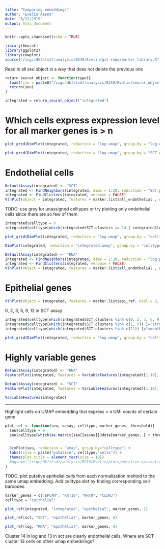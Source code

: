 ```yaml
---
title: "Comparing embeddings"
author: "Evelin Aasna"
date: "8/12/2019"
output: html_document
---
```


```r
knitr::opts_chunk$set(echo = TRUE)
```

```r
library(Seurat)
library(ggplot2)
library(cowplot)
source("/icgc/dkfzlsdf/analysis/B210/Evelin/git-repo/marker_library.R")
```


Read in all seu object in a way that does not delete the previous one
```r
return_seurat_object <- function(type){
  load(file = paste0("/icgc/dkfzlsdf/analysis/B210/Evelin/seurat_object/",type,"_seu.RData"))
  return(seu)  
}

integrated = return_seurat_object("integrated")
```

# Which cells express expression level for all marker genes is > n 
```r
plot_grid(DimPlot(integrated, reduction = "log.umap", group.by = "log.clusters"), DimPlot(integrated, reduction = "log.umap", group.by = "SCT.clusters"), ncol = 2)
```

```r
plot_grid(DimPlot(integrated, reduction = "log.umap", group.by = "SCT.clusters"), DimPlot(integrated, reduction = "log.umap", group.by = "integrated.clusters"), ncol = 2)
```

# Endothelial cells
```r
DefaultAssay(integrated) <- "SCT"
integrated <- FindNeighbors(integrated, dims = 1:20, reduction = "SCT.pca", assay = "SCT")
integrated <- FindClusters(integrated, verbose = FALSE)
VlnPlot(object = integrated, features = marker.list$all_endothelial , ncol = 5)
```

TODO: use grey for unassigned celltypes or try plotting only endothelial cells since there are so few of them.
```r
integrated$celltype = 0
integrated$celltype[which(integrated$SCT.clusters == 14 | integrated$log.clusters == 15) ]="endothelial"

plot_grid(DimPlot(integrated, reduction = "log.umap", group.by = "celltype"), DimPlot(integrated, reduction = "SCT.umap", group.by = "celltype"), DimPlot(integrated, reduction = "integrated.umap", group.by = "celltype"), ncol = 3)
```

```r
DimPlot(integrated, reduction = "integrated.umap", group.by = "celltype")
```

```r
DefaultAssay(integrated) <- "RNA"
integrated <- FindNeighbors(integrated, dims = 1:20, reduction = "log.pca", assay = "RNA")
integrated <- FindClusters(integrated, verbose = FALSE)
VlnPlot(object = integrated, features = marker.list$all_endothelial , ncol = 5)
```

# Epithelial genes

```r
VlnPlot(object = integrated, features = marker.list$epi_ref, ncol = 2, pt.size = 0.1 )
```


0, 2, 3, 6, 9, 12 in SCT assay

```r
integrated$celltype[which(integrated$SCT.clusters %in% c(0, 2, 3, 6, 9, 12)) ]="epithelial"
integrated$celltype[which(integrated$SCT.clusters %in% c(1, 5)) ]="stromal"
integrated$celltype[which(integrated$SCT.clusters %in% c(11)) ]="smooth muscle"

plot_grid(DimPlot(integrated, reduction = "log.umap", group.by = "celltype"), DimPlot(integrated, reduction = "SCT.umap", group.by = "celltype"), DimPlot(integrated, reduction = "integrated.umap", group.by = "celltype"), ncol = 3)
```


# Highly variable genes

```r
DefaultAssay(integrated) <- "RNA"
FeaturePlot(integrated, features = VariableFeatures(integrated)[1:10], reduction = "log.umap", ncol = 2)
```

```r
DefaultAssay(integrated) <- "SCT"
FeaturePlot(integrated, features = VariableFeatures(integrated)[1:10], reduction = "log.umap", ncol = 2)
```

```r
VariableFeatures(integrated)
```





---------------------------------------------------------------------------------------------------------------------
Highlight cells on UMAP embedding that express > n UMI counts of certain gene


```r
plot_ref <- function(seu, assay, celltype, marker_genes, threshold){
  seu$celltype = 0
  seu$celltype[which(as.matrix(seu[[assay]]@data[marker_genes, ] > threshold))]=celltype


  DimPlot(seu, reduction = "umap", group.by="celltype") + 
  labs(title = paste("putative", celltype,"cells")) +
  theme(plot.title = element_text(size = 10))
  #ggsave("/icgc/dkfzlsdf/analysis/B210/Evelin/plots/putative epithelial.pdf")
} 
```

TODO: plot putative epithelial cells from each normalization mehtod to the same umap embedding.
Add celltype slot by finding corresponding cell barcodes.
```r
marker_genes = c("EPCAM", "KRT18", "KRT8", "CLDN3")
celltype = "epithelial"

plot_ref(integrated, "integrated", "epithelial", marker_genes, 1)
```


```r
plot_ref(sct, "SCT", "epithelial", marker_genes, 0)
```

```r
plot_ref(log, "RNA", "epithelial", marker_genes, 0)
```

Cluster 14 in log and 13 in sct are clearly endothelial cells. 
Where are SCT cluster 13 cells on other umap embeddings?